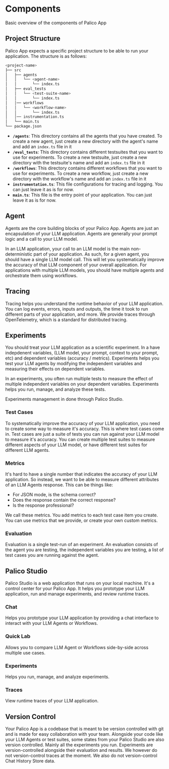 # Components

Basic overview of the components of Palico App

## Project Structure

Palico App expects a specific project structure to be able to run your application. The structure is as follows:

```bash
<project-name>
├── src
│   ├── agents
│   │   └── <agent-name>
│   │       └── index.ts
│   ├── eval_tests
│   │   └── <test-suite-name>
│   │       └── index.ts
│   │── workflows
│   │   └── <workflow-name>
│   │       └── index.ts
│   │── instrumentation.ts
│   └── main.ts
└── package.json
```

- **`/agents`**: This directory contains all the agents that you have created. To create a new agent, just create a new directory with the agent's name and add an `index.ts` file in it
- **`/eval_tests`**: This directory contains different testsuites that you want to use for experiments. To create a new testsuite, just create a new directory with the testsuite's name and add an `index.ts` file in it
- **`/workflows`**: This directory contains different workflows that you want to use for experiments. To create a new workflow, just create a new directory with the workflow's name and add an `index.ts` file in it
- **`instrumentation.ts`**: This file configurations for tracing and logging. You can just leave it as is for now.
- **`main.ts`**: This file is the entry point of your application. You can just leave it as is for now.

## Agent
Agents are the core building blocks of your Palico App. Agents are just an encapsulation of your LLM application. Agents are generally your prompt logic and a call to your LLM model.

In an LLM application, your call to an LLM model is the main non-deterministic part of your application. As such, for a given agent, you should have a single LLM model call. This will let you systematically improve the accuracy of that LLM component of your overall application. For applications with multiple LLM models, you should have multiple agents and orchestrate them using workflows.

## Tracing
Tracing helps you understand the runtime behavior of your LLM application. You can log events, errors, inputs and outputs, the time it took to run different parts of your application, and more. We provide traces through OpenTelemetry, which is a standard for distributed tracing.

## Experiments
You should treat your LLM application as a scientific experiment. In a have indepdenent variables, (LLM model, your prompt, context to your prompt, etc) and dependent variables (accuracy / metrics). Experiments helps you test your LLM agents by modifying the independent variables and measuring their effects on dependent variables.

In an experiments, you often run multiple tests to measure the effect of multiple independent variables on your dependent variables. Experiments helps you run, manage, and analyze these tests.

Experiments management in done through Palico Studio.

### Test Cases
To systematically improve the accuracy of your LLM application, you need to create some way to measure it's accuracy. This is where test cases come in. Test cases are just a suite of tests you can run against your LLM model to measure it's accuracy. You can create multiple test suites to measure different aspects of your LLM model, or have different test suites for different LLM agents.

### Metrics
It's hard to have a single number that indicates the accuracy of your LLM application. So instead, we want to be able to measure different attributes of an LLM Agents response. This can be things like:
- For JSON mode, is the schema correct?
- Does the response contain the correct response?
- Is the response professional?

We call these metrics. You add metrics to each test case item you create. You can use metrics that we provide, or create your own custom metrics.

### Evaluation
Evaluation is a single test-run of an experiment. An evaluation consists of the agent you are testing, the independent variables you are testing, a list of test cases you are running against the agent.

## Palico Studio
Palico Studio is a web application that runs on your local machine. It's a control center for your Palico App. It helps you prototype your LLM application, run and manage experiments, and review runtime traces.

### Chat
Helps you prototype your LLM application by providing a chat interface to interact with your LLM Agents or Workflows.

### Quick Lab
Allows you to compare LLM Agent or Workflows side-by-side across multiple use cases.

### Experiments
Helps you run, manage, and analyze experiments.

### Traces
View runtime traces of your LLM application.

## Version Control

Your Palico App is a codebase that is meant to be version controlled with git and is made for easy collaboration with your team. Alongside your code like your LLM Agents or test suites, some states from your Palico Studio are also version controlled. Mainly all the experiments you run. Experiments are version-controlled alongside their evaluation and results. We however do not version-control traces at the moment. We also do not version-control Chat History Store data.